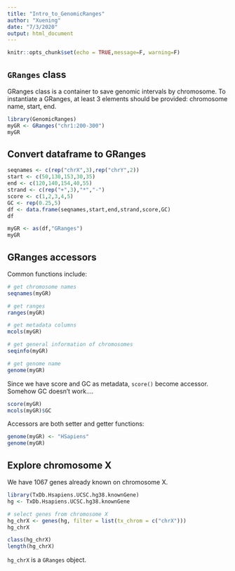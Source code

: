 ```yaml
---
title: "Intro_to_GenomicRanges"
author: "Xuening"
date: "7/3/2020"
output: html_document
---
```


```r
knitr::opts_chunk$set(echo = TRUE,message=F, warning=F)
```

## `GRanges` class

GRanges class is a container to save genomic intervals by chromosome. To instantiate a GRanges, at least 3 elements should be provided: chromosome name, start, end.

```r
library(GenomicRanges)
myGR <- GRanges("chr1:200-300")
myGR
```

## Convert dataframe to GRanges

```r
seqnames <- c(rep("chrX",3),rep("chrY",2))
start <- c(50,130,153,30,35)
end <- c(120,140,154,40,55)
strand <- c(rep("+",3),"*","-")
score <- c(1,2,3,4,5)
GC <- rep(0.25,5)
df <- data.frame(seqnames,start,end,strand,score,GC)
df

myGR <- as(df,"GRanges")
myGR
```

## GRanges accessors

Common functions include:
```r
# get chromosome names
seqnames(myGR)

# get ranges
ranges(myGR)

# get metadata columns
mcols(myGR)

# get general information of chromosomes
seqinfo(myGR)

# get genome name
genome(myGR)
```

Since we have score and GC as metadata, `score()`
become accessor. Somehow GC doesn't work....
```r
score(myGR)
mcols(myGR)$GC
```

Accessors are both setter and getter functions:

```r
genome(myGR) <- "HSapiens"
genome(myGR)
```

## Explore chromosome X

We have 1067 genes already known on chromosome X.

```r
library(TxDb.Hsapiens.UCSC.hg38.knownGene)
hg <- TxDb.Hsapiens.UCSC.hg38.knownGene

# select genes from chromosome X
hg_chrX <- genes(hg, filter = list(tx_chrom = c("chrX")))
hg_chrX

class(hg_chrX)
length(hg_chrX)
```

`hg_chrX` is a `GRanges` object.
